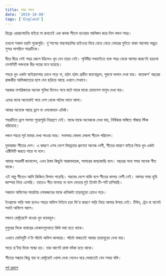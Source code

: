 ```yaml
---
title: শহর লন্ডন
date: '2019-10-08'
tags: ['England']
---
```


হিথ্রো এয়ারপোর্টের বাইরে পা রাখতেই এক ঝলক শীতল হাওয়ায় আলিঙ্গন করে নিল লন্ডন শহর। 

তখনো সকাল হয়নি পুরোপুরি। দু'পাশের গাছগাছালির হাইওয়ে দিয়ে যেতে যেতে ভোরের ফুটতে থাকা আলোয় অদ্ভুত সুন্দর লাগছিল শহরটিকে।

ধীরে ধীরে সেই শহর জেগে উঠলেও খুব যেন তাড়া নেই। পৃথিবীর সবাচাইতে ব্যস্ত শহর থেকে আসার কারণেই হয়তবা মেগাসিটি লন্ডনকে ধীর লয়ের মনে হয়েছে।

শহরে খুব একটা স্কাইস্ক্র‍্যাপার চোখে পড়ে না, হঠাৎ হঠাৎ প্রাচীন ক্যাথেড্রাল, পুরনো দালান দেখা যায়। কয়েকশ' বছরের রাজকীয় আভিজাত্যের ছাপ যেন ছড়িয়ে আছে এখানে সেখানে।

সরকার নাগরিকদের অনেক সুবিধা দিলেও পথে ঘাটে মাঝে মাঝে হোমলেস মানুষ দেখা যায়।

এদের মাঝে অনেকেই অন্য দেশ থেকে অবৈধ ভাবে আসা।

আবার অনেকে আছে ড্রাগ বা এলকোহল এডিক্ট। 

শহরটিতে ড্রাগ সমস্যা পুরোপুরি নিয়ন্ত্রণে নেই। মাঝে মাঝে অনেককে দেখা যায়, নির্বিকার ভঙ্গিতে গাঁজার স্টিক ধরিয়েছে।

লন্ডন শহরে সূর্য মামার দেখা পাওয়া ভার। সবসময় মেঘলা মেঘলা শীতল পরিবেশ।

যুক্তরাজ্য শীতের দেশ। এ কারণে এসব দেশে বিষন্নতার প্রবণতা অনেক বেশী, শীতের কারণে বাইরে গিয়ে খুব একটা এক্টিভিটি করতে পারে না বলে।

আমার সহকর্মী জানালেন, এখন ঠান্ডা কিছুটা আরামদায়ক, সামারের কাছাকাছি বলে। বছরের অন্য সময় অনেক শীত থাকে। 

এই অল্প শীতেও আমি কিঞ্চিত বিপদে পড়েছি। গরমের দেশে থাকি বলে শীতের কাপড় বেশী নেই। আসার সময় হুডি জাম্পার নিয়ে এসেছি। তাতেও শীত মানছে না বলে ভেতরে দুই তিনটা টি-শার্ট চাপিয়ছি।

সকালে অফিসের সময়টায় লোকজনের মাঝে খানিকটা তাড়াহুড়ো চোখে পড়ে।

ইংল্যান্ডে গাড়ি সস্তা হলেও শহরে অফিস টাইমে চড়া ফি'র কারণে গাড়ি নিয়ে আসার উপায় নেই। টিউব, ট্রেন বা বাসেই সবাই অফিসে আসে।

লন্ডনে রেস্টুরেন্টে খাওয়া খুব ব্যয়বহুল। 

দুপুরের দিকে খাবারের দোকানগুলোতে কিউ লম্বা হতে থাকে।

এখানে মোটামুটি ন'টা পাঁচটা অফিস কালচার। পাঁচটা বাজতেই আবার তাড়াহুড়ো দেখা যায়। 

সাড়ে ছ'টার দিকে সন্ধ্যে হয়। তার আগেই রাস্তা ফাঁকা হতে থাকে।

শীতের সন্ধ্যায় কিছু বার বা রেস্টুরেন্ট খোলা দেখা গেলেও ঘরে ফেরাতেই যেন সবার স্বস্তি।

[পূর্ব প্রকাশ](https://www.facebook.com/ashraful.alam/posts/10156221764350583)
